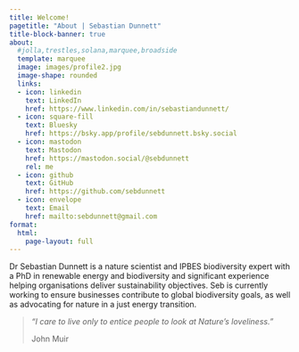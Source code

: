 ```yaml
---
title: Welcome!
pagetitle: "About | Sebastian Dunnett"
title-block-banner: true
about:
  #jolla,trestles,solana,marquee,broadside
  template: marquee
  image: images/profile2.jpg
  image-shape: rounded
  links:
  - icon: linkedin 
    text: LinkedIn
    href: https://www.linkedin.com/in/sebastiandunnett/
  - icon: square-fill
    text: Bluesky
    href: https://bsky.app/profile/sebdunnett.bsky.social
  - icon: mastodon
    text: Mastodon
    href: https://mastodon.social/@sebdunnett
    rel: me
  - icon: github 
    text: GitHub
    href: https://github.com/sebdunnett
  - icon: envelope 
    text: Email
    href: mailto:sebdunnett@gmail.com
format:
  html:
    page-layout: full
---
```


Dr Sebastian Dunnett is a nature scientist and IPBES biodiversity expert with a PhD in renewable energy and biodiversity and significant experience helping organisations deliver sustainability objectives. Seb is currently working to ensure businesses contribute to global biodiversity goals, as well as advocating for nature in a just energy transition.

> *“I care to live only to entice people to look at Nature's loveliness.”*
>
>John Muir
